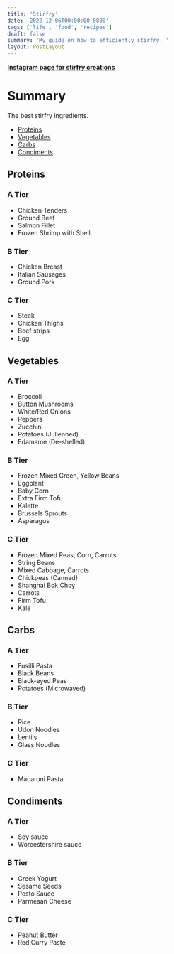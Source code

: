 ```yaml
---
title: 'Stirfry'
date: '2022-12-06T00:00:00-0800'
tags: ['life', 'food', 'recipes']
draft: false
summary: 'My guide on how to efficiently stirfry. '
layout: PostLayout
---
```


[**Instagram page for stirfry creations**](https://www.instagram.com/cookingspeedrun/)

# Summary

The best stirfry ingredients.

- [Proteins](#proteins)
- [Vegetables](#vegetables)
- [Carbs](#carbs)
- [Condiments](#condiments)

## Proteins <a name="proteins"></a>

### A Tier

- Chicken Tenders
- Ground Beef
- Salmon Fillet
- Frozen Shrimp with Shell

### B Tier

- Chicken Breast
- Italian Sausages
- Ground Pork

### C Tier

- Steak
- Chicken Thighs
- Beef strips
- Egg

## Vegetables <a name="vegetables"></a>

### A Tier

- Broccoli
- Button Mushrooms
- White/Red Onions
- Peppers
- Zucchini
- Potatoes (Julienned)
- Edamame (De-shelled)

### B Tier

- Frozen Mixed Green, Yellow Beans
- Eggplant
- Baby Corn
- Extra Firm Tofu
- Kalette
- Brussels Sprouts
- Asparagus

### C Tier

- Frozen Mixed Peas, Corn, Carrots
- String Beans
- Mixed Cabbage, Carrots
- Chickpeas (Canned)
- Shanghai Bok Choy
- Carrots
- Firm Tofu
- Kale

## Carbs <a name="carbs"></a>

### A Tier

- Fusilli Pasta
- Black Beans
- Black-eyed Peas
- Potatoes (Microwaved)

### B Tier

- Rice
- Udon Noodles
- Lentils
- Glass Noodles

### C Tier

- Macaroni Pasta

## Condiments <a name="condiments"></a>

### A Tier

- Soy sauce
- Worcestershire sauce

### B Tier

- Greek Yogurt
- Sesame Seeds
- Pesto Sauce
- Parmesan Cheese

### C Tier

- Peanut Butter
- Red Curry Paste
